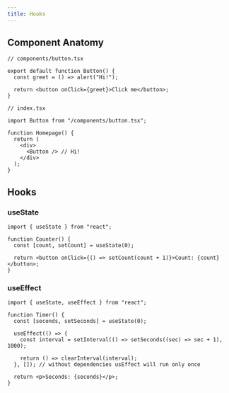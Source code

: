 ```yaml
---
title: Hooks
---
```


## Component Anatomy

```tsx
// components/button.tsx

export default function Button() {
  const greet = () => alert("Hi!");

  return <button onClick={greet}>Click me</button>;
}
```

```tsx
// index.tsx

import Button from "/components/button.tsx";

function Homepage() {
  return (
    <div>
      <Button /> // Hi!
    </div>
  );
}
```

## Hooks

### useState

```tsx
import { useState } from "react";

function Counter() {
  const [count, setCount] = useState(0);

  return <button onClick={() => setCount(count + 1)}>Count: {count}</button>;
}
```

### useEffect

```tsx
import { useState, useEffect } from "react";

function Timer() {
  const [seconds, setSeconds] = useState(0);

  useEffect(() => {
    const interval = setInterval(() => setSeconds((sec) => sec + 1), 1000);

    return () => clearInterval(interval);
  }, []); // without dependencies usEffect will run only once

  return <p>Seconds: {seconds}</p>;
}
```
